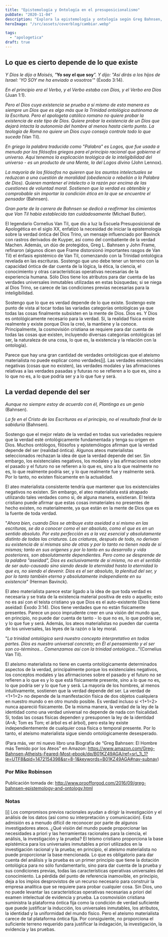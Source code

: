 ```yaml
---
title: "Epistemología y Ontología en el presuposicionalismo"
pubDate: "2020-11-04"
description: "Explora la epistemología y ontología según Greg Bahnsen, destacando cómo su enfoque presuposicionalista defiende que todo conocimiento y realidad están fundamentados en la revelación de Dios. Bahnsen argumenta que sin Dios, los conceptos de conocimiento y ser carecen de base, subrayando la necesidad de una cosmovisión cristiana coherente."
heroImage: "/src/assets/coverblog/cambiar.webp"

tags:
  - "apologetica"
draft: true
---
```

## Lo que es cierto depende de lo que existe

_Y Dios le dijo a Moisés, "_**Yo soy el que soy**_". Y dijo: "Así dirás a los hijos de Israel: 'YO SOY me ha enviado a vosotros'_" (Éxodo 3:14).

_En el principio era el Verbo, y el Verbo estaba con Dios, y el Verbo era Dios_ (Juan 1:1).

_Pero el Dios cuya existencia se prueba a sí mismo de esta manera es siempre un Dios que es algo más que la Trinidad ontológica autónoma de la Escritura. Pero el apologeta católico romano no quiere probar la existencia de este tipo de Dios. Quiere probar la existencia de un Dios que dejará intacta la autonomía del hombre al menos hasta cierto punto. La teología de Roma no quiere un Dios cuyo consejo controle todo lo que suceda_ (Van Til).

_En griego la palabra traducida como "Palabra" es Logos, que fue usada a menudo por los filósofos griegos para el principio racional que gobierna el universo. Aquí tenemos la explicación teológica de la inteligibilidad del universo - es un producto de una Mente, la del Logos divino_ (John Lennox).

_La mayoría de los filósofos no quieren que los asuntos intelectuales se reduzcan a una cuestión de moralidad (obediencia o rebelión a la Palabra de Dios). Quieren mantener el intelecto o la razón por encima de las cuestiones de voluntad moral. Sostienen que la verdad es obtenible y comprobable sin importar la condición ética en la que se encuentre el pensador_ (Bahnsen).

_Gran parte de la carrera de Bahnsen se dedicó a reafirmar los cimientos que Van Til había establecido tan cuidadosamente_ (Michael Butler).

El legendario Cornelius Van Til, que dio a luz la Escuela Presuposicional de Apologética en el siglo XX, enfatizó la necesidad de iniciar la epistemología sobre la verdad óntica del Dios Trino, un mensaje influenciado por Bavinck con rastros derivados de Kuyper, así como del combatiente de la verdad Machen. Además, un dúo de protegidos, Greg L. Bahnsen y John Frame, refinaron (algunos dicen que Frame distorsionó importantes rasgos de Van Til) el énfasis epistémico de Van Til, comenzando con la Trinidad ontológica revelada en las escrituras. Sostengo que uno debe tener un terreno con la capacidad óntica de dar cuenta de la lógica, la ética, la ciencia, el conocimiento y otras características operativas necesarias de la experiencia humana. Sólo Dios tiene los atributos para dar cuenta de las verdades universales inmutables utilizadas en estas búsquedas; si se niega al Dios Trino, se carece de las condiciones previas necesarias para la inteligibilidad.

Sostengo que lo que es verdad depende de lo que existe. Sostengo este punto de vista al tocar todas las variadas categorías ontológicas ya que todas las cosas finalmente subsisten en la mente de Dios. Dios es. Y Dios es ontológicamente necesario para la verdad. Sí, la realidad física existe realmente y existe porque Dios la creó, la mantiene y la conoce. Principalmente, la cosmovisión cristiana se requiere para dar cuenta de todas las cosas que existen, incluyendo diversas categorías ontológicas (el ser, la naturaleza de una cosa, lo que es, la existencia y la relación con la ontología).

Parece que hay una gran cantidad de verdades ontológicas que el ateísmo materialista no puede explicar como verdades[\[i\]](#_edn1). Las verdades existenciales negativas (cosas que no existen), las verdades modales y las afirmaciones relativas a las verdades pasadas y futuras no se refieren a lo que es, sino a lo que no es, a lo que podría ser y a lo que fue y será.

## La verdad depende del ser

_Aunque no siempre estoy de acuerdo con él, Plantinga es un genio_ (Bahnsen).

_La fe en el Cristo de las Escrituras es el principio, no el resultado final de la sabiduría_ (Bahnsen).

Sostengo que el mejor relato de la verdad en todas sus variedades requiere que la verdad esté ontológicamente fundamentada y tenga su origen en Dios. Muchos ontólogos, filósofos y epistemólogos afirman que la verdad depende del ser (realidad óntica). Algunos ateos materialistas seleccionados rechazan la idea de que la verdad depende del ser. Sin embargo, los existenciales negativos, los modales y las afirmaciones sobre el pasado y el futuro no se refieren a lo que es, sino a lo que realmente no es, lo que realmente podría ser, y lo que realmente fue y realmente será. Por lo tanto, no existen físicamente en la actualidad.

El ateo materialista consistente tendría que mantener que los existenciales negativos no existen. Sin embargo, el ateo materialista está atrapado utilizando tales verdades como si, de alguna manera, existieran. El teísta cristiano puede afirmar que estas cosas inmateriales no presentes de hecho existen, no materialmente, ya que están en la mente de Dios que es la fuente de toda verdad.

"_Ahora bien, cuando Dios se atribuye esta aseidad a sí mismo en las escrituras, se da a conocer como el ser absoluto, como el que es en un sentido absoluto. Por esta perfección es a la vez esencial y absolutamente distinto de todas las criaturas. Las criaturas, después de todo, no derivan su existencia de sí mismas sino de otras y por lo tanto no tienen nada de sí mismas; tanto en sus orígenes y por lo tanto en su desarrollo y vida posteriores, son absolutamente dependientes. Pero como se desprende de la palabra "aseidad", Dios es exclusivamente de sí mismo, no en el sentido de ser auto-causado sino siendo desde la eternidad hasta la eternidad lo que es, no siendo el devenir. Dios es el ser absoluto, la plenitud del ser, y por lo tanto también eterna y absolutamente independiente en su existencia_" (Herman Bavinck).

El ateo materialista parece estar ligado a la idea de que toda verdad es necesaria y se trata de la existencia material positiva de esto o aquello; esto no es así con el teísta cristiano ya que Dios es el auto-existente (Dios tiene aseidad: Éxodo 3:14). Dios tiene verdades que no están físicamente presentes. Parece un poco imprudente creer en una visión del mundo que, en principio, no puede dar cuenta de tanto - lo que no es, lo que podría ser, y lo que fue y será. Además, los ateos materialistas no pueden dar cuenta de los universales, las leyes de la razón o la ley moral.

"_La trinidad ontológica será nuestro concepto interpretativo en todas partes. Dios es nuestro universal concreto; en Él el pensamiento y el ser son co-términos... Comenzamos así con la trinidad ontológica_..."(Cornelius Van Til).

El ateísmo materialista no tiene en cuenta ontológicamente determinados aspectos de la verdad, principalmente porque los existenciales negativos, los conceptos modales y las afirmaciones sobre el pasado y el futuro no se refieren a lo que es y lo que está físicamente presente, sino a lo que no es, lo que podría ser y lo que fue y será. La mayoría de los hombres, al menos intuitivamente, sostienen que la verdad depende del ser. La verdad de <1+1=2> no depende de la manifestación física de dos objetos cualquiera en nuestro mundo o en otro mundo posible. Es verdad incluso si <1+1=2> nunca apareció físicamente. De la misma manera, la verdad de la ley de la identidad como una verdad universal no depende de nada con fisicalidad. Sí, todas las cosas físicas dependen y presuponen la ley de la identidad (A=A; Tom es Tom; el árbol es el árbol), pero esta ley existe independientemente de cualquier cosa física o temporal presente. Por lo tanto, el ateísmo materialista sigue siendo ontológicamente desesperado.

(Para más, ver mi nuevo libro una Biografía de “Greg Bahnsen: El Hombre más Temido por los Ateos” en Amazon: https://www.amazon.com/Greg-Bahnsen-Atheists-Feared-Most-ebook/dp/B01KZ49AGA/ref=sr\_1\_1?ie=UTF8&qid=1472154398&sr=8-1&keywords=B01KZ49AGA#nav-subnav)

### Por Mike Robinson

Publicación tomada de: http://www.proofforgod.com/2016/09/greg-bahnsen-epistemology-and-ontology.html

### Notas

[\[i\]](#_ednref1) Los compromisos previos racionales ayudan a dirigir la investigación y el análisis de los datos (así como su interpretación y comunicación). Esta admisión es a menudo difícil de reconocer por parte de algunos investigadores ateos. ¿Qué visión del mundo puede proporcionar las necesidades a priori y las herramientas racionales para la ciencia, el análisis, la investigación y la prueba? El teísmo cristiano proporciona la base epistémica para los universales inmutables a priori utilizados en la investigación racional y la prueba; en principio, el ateísmo materialista no puede proporcionar la base mencionada. Lo que es obligatorio para dar cuenta del análisis y la prueba es un primer principio que tiene la dotación ontológica para no sólo fundamentarlo, sino para dar cuenta de la prueba y sus condiciones previas, todas las características operativas universales del conocimiento. La pérdida del punto de referencia inamovible, en principio, deja a los impíos desprovistos de un recurso necesario para construir la empresa analítica que se requiere para probar cualquier cosa. Sin Dios, uno no puede levantar las características operativas necesarias a priori del examen intelectual de evidencia y prueba. La cosmovisión cristiana suministra la plataforma óntica fija como la condición de verdad suficiente que puede justificar la inducción, los universales inmutables, los atributos, la identidad y la uniformidad del mundo físico. Pero el ateísmo materialista carece de tal plataforma óntica fija. Por consiguiente, no proporciona el suficiente terreno requerido para justificar la indagación, la investigación, la evidencia y las pruebas.
